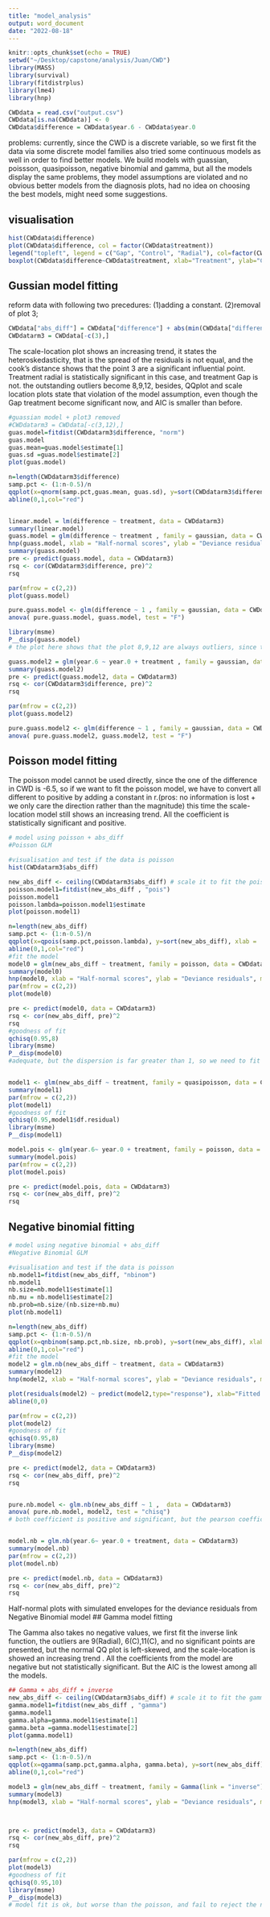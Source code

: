```yaml
---
title: "model_analysis"
output: word_document
date: "2022-08-18"
---
```

```r
knitr::opts_chunk$set(echo = TRUE)
setwd("~/Desktop/capstone/analysis/Juan/CWD")
library(MASS)
library(survival)
library(fitdistrplus)
library(lme4)
library(hnp)

CWDdata = read.csv("output.csv")
CWDdata[is.na(CWDdata)] <- 0
CWDdata$difference = CWDdata$year.6 - CWDdata$year.0

```

problems:
currently, since the CWD is a discrete variable, so we first fit the data via some discrete model families also tried some continuous models as well in order to find better models. We build models with guassian, poissson, quasipoisson, negative binomial and gamma, but all the models display the same problems, they model assumptions are violated and no obvious better models from the diagnosis plots, had no idea on choosing the best models, might need some suggestions.

## visualisation 
```r
hist(CWDdata$difference)
plot(CWDdata$difference, col = factor(CWDdata$treatment))
legend("topleft", legend = c("Gap", "Control", "Radial"), col=factor(CWDdata$treatment), pch=1)
boxplot(CWDdata$difference~CWDdata$treatment, xlab="Treatment", ylab="CWD difference", main="CWD difference against different treatments")

```

## Gussian model fitting
reform data with following two precedures:
(1)adding a constant.
(2)removal of plot 3; 
```r
CWDdata["abs_diff"] = CWDdata["difference"] + abs(min(CWDdata["difference"])) + 1
CWDdatarm3 = CWDdata[-c(3),]
```

The scale-location plot shows an increasing trend, it states the heteroskedasticity, that is the spread of the residuals is not equal, and the cook’s distance shows that the point 3 are a significant influential point. Treatment radial is statistically significant in this case, and treatment Gap is not. the outstanding outliers become 8,9,12, besides, QQplot and scale location plots state that violation of the model assumption, even though the Gap treatment become significant now, and AIC is smaller than before.
```r
#guassian model + plot3 removed
#CWDdatarm3 = CWDdata[-c(3,12),]
guas.model=fitdist(CWDdatarm3$difference, "norm")
guas.model
guas.mean=guas.model$estimate[1]
guas.sd =guas.model$estimate[2]
plot(guas.model)

n=length(CWDdatarm3$difference)
samp.pct <- (1:n-0.5)/n
qqplot(x=qnorm(samp.pct,guas.mean, guas.sd), y=sort(CWDdatarm3$difference), xlab = 'Theoretical quantiles', ylab = 'Empirical quantiles', main='Q-Q plot Guassian')
abline(0,1,col="red")


linear.model = lm(difference ~ treatment, data = CWDdatarm3)
summary(linear.model)
guass.model = glm(difference ~ treatment , family = gaussian, data = CWDdatarm3)
hnp(guass.model, xlab = "Half-normal scores", ylab = "Deviance residuals", main = "Gaussian model", pch = 4)
summary(guass.model)
pre <- predict(guass.model, data = CWDdatarm3)
rsq <- cor(CWDdatarm3$difference, pre)^2
rsq

par(mfrow = c(2,2))
plot(guass.model)

pure.guass.model <- glm(difference ~ 1 , family = gaussian, data = CWDdatarm3)
anova( pure.guass.model, guass.model, test = "F")

library(msme)
P__disp(guass.model)
# the plot here shows that the plot 8,9,12 are always outliers, since the F-stat is <0.05, we will reject the null at 5% significance level, so the treatment is useful in predicting the difference, both of them are positive, so an increasing in the difference is indicated

guass.model2 = glm(year.6 ~ year.0 + treatment , family = gaussian, data = CWDdatarm3)
summary(guass.model2)
pre <- predict(guass.model2, data = CWDdatarm3)
rsq <- cor(CWDdatarm3$difference, pre)^2
rsq

par(mfrow = c(2,2))
plot(guass.model2)

pure.guass.model2 <- glm(difference ~ 1 , family = gaussian, data = CWDdatarm3)
anova( pure.guass.model2, guass.model2, test = "F")


```



## Poisson model fitting

The poisson model cannot be used directly, since the one of the difference in CWD is -6.5, so if we want to fit the poisson model, we have to convert all different to positive by adding a constant in r.(pros: no information is lost + we only care the direction rather than the magnitude) this time the scale-location model still shows an increasing trend. All the coefficient is statistically significant and positive. 
```r
# model using poisson + abs_diff
#Poisson GLM

#visualisation and test if the data is poisson
hist(CWDdatarm3$abs_diff)

new_abs_diff <- ceiling(CWDdatarm3$abs_diff) # scale it to fit the poisson model
poisson.model1=fitdist(new_abs_diff , "pois")
poisson.model1
poisson.lambda=poisson.model1$estimate
plot(poisson.model1)

n=length(new_abs_diff)
samp.pct <- (1:n-0.5)/n
qqplot(x=qpois(samp.pct,poisson.lambda), y=sort(new_abs_diff), xlab = 'Theoretical quantiles', ylab = 'Empirical quantiles', main='Q-Q plot Poisson')
abline(0,1,col="red")
#fit the model
model0 = glm(new_abs_diff ~ treatment, family = poisson, data = CWDdatarm3)
summary(model0)
hnp(model0, xlab = "Half-normal scores", ylab = "Deviance residuals", main = "Poisson model", pch = 4)
par(mfrow = c(2,2))
plot(model0)

pre <- predict(model0, data = CWDdatarm3)
rsq <- cor(new_abs_diff, pre)^2
rsq
#goodness of fit
qchisq(0.95,8)
library(msme)
P__disp(model0)
#adequate, but the dispersion is far greater than 1, so we need to fit the quasipoisson model


model1 <- glm(new_abs_diff ~ treatment, family = quasipoisson, data = CWDdatarm3)
summary(model1)
par(mfrow = c(2,2))
plot(model1)
#goodness of fit
qchisq(0.95,model1$df.residual)
library(msme)
P__disp(model1)

model.pois <- glm(year.6~ year.0 + treatment, family = poisson, data = CWDdatarm3)
summary(model.pois)
par(mfrow = c(2,2))
plot(model.pois)

pre <- predict(model.pois, data = CWDdatarm3)
rsq <- cor(new_abs_diff, pre)^2
rsq

```

## Negative binomial fitting
```r
# model using negative binomial + abs_diff
#Negative Binomial GLM

#visualisation and test if the data is poisson
nb.model1=fitdist(new_abs_diff, "nbinom")
nb.model1
nb.size=nb.model1$estimate[1]
nb.mu = nb.model1$estimate[2]
nb.prob=nb.size/(nb.size+nb.mu) 
plot(nb.model1)

n=length(new_abs_diff)
samp.pct <- (1:n-0.5)/n
qqplot(x=qnbinom(samp.pct,nb.size, nb.prob), y=sort(new_abs_diff), xlab = 'Theoretical quantiles', ylab = 'Empirical quantiles', main='Q-Q plot Negative Binomial')
abline(0,1,col="red")
#fit the model
model2 = glm.nb(new_abs_diff ~ treatment, data = CWDdatarm3)
summary(model2)
hnp(model2, xlab = "Half-normal scores", ylab = "Deviance residuals", main = "Coarse Woody Debris: Half-Normal Plot", pch = 4)

plot(residuals(model2) ~ predict(model2,type="response"), xlab="Fitted values", ylab="Deviance residuals", main="Coarse Woody Debris: Residuals vs Fitted")
abline(0,0)

par(mfrow = c(2,2))
plot(model2)
#goodness of fit
qchisq(0.95,8)
library(msme)
P__disp(model2)

pre <- predict(model2, data = CWDdatarm3)
rsq <- cor(new_abs_diff, pre)^2
rsq


pure.nb.model <- glm.nb(new_abs_diff ~ 1 ,  data = CWDdatarm3)
anova( pure.nb.model, model2, test = "chisq")
# both coefficient is positive and significant, but the pearson coefficient is less than 15.51, so we fail to reject them from this perpective


model.nb = glm.nb(year.6~ year.0 + treatment, data = CWDdatarm3)
summary(model.nb)
par(mfrow = c(2,2))
plot(model.nb)

pre <- predict(model.nb, data = CWDdatarm3)
rsq <- cor(new_abs_diff, pre)^2
rsq
```
Half-normal plots with simulated envelopes for the deviance residuals from Negative Binomial model
## Gamma model fitting

The Gamma also takes no negative values, we first fit the inverse link function, the outliers are 9(Radial), 6(C),11(C), and no significant points are presented, but the normal QQ plot is left-skewed, and the scale-location is showed an increasing trend . All the coefficients from the model are negative but not statistically significant. But the AIC is the lowest among all the models.
```r
## Gamma + abs_diff + inverse
new_abs_diff <- ceiling(CWDdatarm3$abs_diff) # scale it to fit the gamma model
gamma.model1=fitdist(new_abs_diff , "gamma")
gamma.model1
gamma.alpha=gamma.model1$estimate[1]
gamma.beta =gamma.model1$estimate[2]
plot(gamma.model1)

n=length(new_abs_diff)
samp.pct <- (1:n-0.5)/n
qqplot(x=qgamma(samp.pct,gamma.alpha, gamma.beta), y=sort(new_abs_diff), xlab = 'Theoretical quantiles', ylab = 'Empirical quantiles', main='Q-Q plot gamma')
abline(0,1,col="red")

model3 = glm(new_abs_diff ~ treatment, family = Gamma(link = "inverse"), data = CWDdatarm3)
summary(model3)
hnp(model3, xlab = "Half-normal scores", ylab = "Deviance residuals", main = "Gamma model", pch = 4)



pre <- predict(model3, data = CWDdatarm3)
rsq <- cor(new_abs_diff, pre)^2
rsq

par(mfrow = c(2,2))
plot(model3)
#goodness of fit
qchisq(0.95,10)
library(msme)
P__disp(model3)
# model fit is ok, but worse than the poisson, and fail to reject the null

```